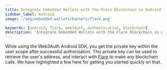 ```yaml
---
title: Integrate Embedded Wallets with the Flare Blockchain in Android
sidebar_label: Android
image: '/img/embedded-wallets/banners/flare.png'

keywords: [android, flare, web3auth, authentication, blockchain]
description: 'Integrate Embedded Wallets with the Flare Blockchain in Android | Embedded Wallets'
---
```



<SEO
  title="Integrate Embedded Wallets with the Flare Blockchain in Android"
  description="Integrate Embedded Wallets with the Flare Blockchain in Android | Embedded Wallets"
  image="https://docs.metamask.io/img/embedded-wallets/banners/flare.png"
  slug="/embedded-wallets/connect-blockchain/evm/flare/android"
/>

While using the Web3Auth Android SDK, you get the private key within the user scope after successful authorization. This private key can be used to retrieve the user's address, and interact with [Flare](https://www.flare.network) to make any blockchain calls. We have highlighted a few here for getting you started quickly on that.

<EVMInteraction />
